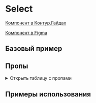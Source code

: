
<Meta of={SelectStories} />

# Select

[Компонент в Контур.Гайдах](https://guides.kontur.ru/components/selection-elements/select/)

[Компонент в Figma](https://www.figma.com/file/87ScqxPzJpF9DcVBNYWOjM/%E2%9A%A1-Kontur-UI-Modern-Layout?node-id=203%3A2514)

<Description />

## Базовый пример

<Primary />

## Пропы

<details>
  <summary>Открыть таблицу с пропами</summary>
  <Controls />
</details>

## Примеры использования

<Stories title="" includePrimary={false} />

